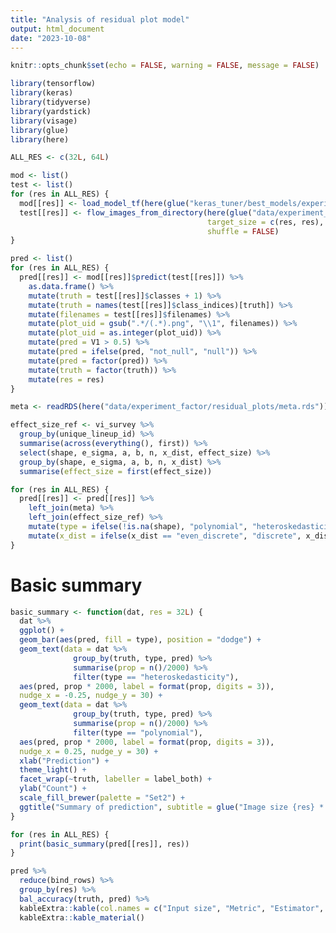 ```yaml
---
title: "Analysis of residual plot model"
output: html_document
date: "2023-10-08"
---
```


```r
knitr::opts_chunk$set(echo = FALSE, warning = FALSE, message = FALSE)
```

```r
library(tensorflow)
library(keras)
library(tidyverse)
library(yardstick)
library(visage)
library(glue)
library(here)
```

```r
ALL_RES <- c(32L, 64L)
```


```r
mod <- list()
test <- list()
for (res in ALL_RES) {
  mod[[res]] <- load_model_tf(here(glue("keras_tuner/best_models/experiment_factor/residual_plots/{res}")))
  test[[res]] <- flow_images_from_directory(here(glue("data/experiment_factor/residual_plots/{res}/mixed/test")),
                                            target_size = c(res, res),
                                            shuffle = FALSE)
}
```

```r
pred <- list()
for (res in ALL_RES) {
  pred[[res]] <- mod[[res]]$predict(test[[res]]) %>%
    as.data.frame() %>%
    mutate(truth = test[[res]]$classes + 1) %>%
    mutate(truth = names(test[[res]]$class_indices)[truth]) %>%
    mutate(filenames = test[[res]]$filenames) %>%
    mutate(plot_uid = gsub(".*/(.*).png", "\\1", filenames)) %>%
    mutate(plot_uid = as.integer(plot_uid)) %>%
    mutate(pred = V1 > 0.5) %>%
    mutate(pred = ifelse(pred, "not_null", "null")) %>%
    mutate(pred = factor(pred)) %>%
    mutate(truth = factor(truth)) %>%
    mutate(res = res)
}
```

```r
meta <- readRDS(here("data/experiment_factor/residual_plots/meta.rds"))

effect_size_ref <- vi_survey %>%
  group_by(unique_lineup_id) %>%
  summarise(across(everything(), first)) %>%
  select(shape, e_sigma, a, b, n, x_dist, effect_size) %>%
  group_by(shape, e_sigma, a, b, n, x_dist) %>%
  summarise(effect_size = first(effect_size))
```

```r
for (res in ALL_RES) {
  pred[[res]] <- pred[[res]] %>%
    left_join(meta) %>%
    left_join(effect_size_ref) %>%
    mutate(type = ifelse(!is.na(shape), "polynomial", "heteroskedasticity")) %>%
    mutate(x_dist = ifelse(x_dist == "even_discrete", "discrete", x_dist))
}
```

# Basic summary

```r

basic_summary <- function(dat, res = 32L) {
  dat %>%
  ggplot() +
  geom_bar(aes(pred, fill = type), position = "dodge") +
  geom_text(data = dat %>%
              group_by(truth, type, pred) %>%
              summarise(prop = n()/2000) %>%
              filter(type == "heteroskedasticity"),
  aes(pred, prop * 2000, label = format(prop, digits = 3)),
  nudge_x = -0.25, nudge_y = 30) +
  geom_text(data = dat %>%
              group_by(truth, type, pred) %>%
              summarise(prop = n()/2000) %>%
              filter(type == "polynomial"),
  aes(pred, prop * 2000, label = format(prop, digits = 3)),
  nudge_x = 0.25, nudge_y = 30) +
  xlab("Prediction") +
  theme_light() +
  facet_wrap(~truth, labeller = label_both) +
  ylab("Count") +
  scale_fill_brewer(palette = "Set2") +
  ggtitle("Summary of prediction", subtitle = glue("Image size {res} * {res}"))
}

for (res in ALL_RES) {
  print(basic_summary(pred[[res]], res))
}

```

```r
pred %>%
  reduce(bind_rows) %>%
  group_by(res) %>%
  bal_accuracy(truth, pred) %>%
  kableExtra::kable(col.names = c("Input size", "Metric", "Estimator", "Estimate")) %>%
  kableExtra::kable_material()
```

